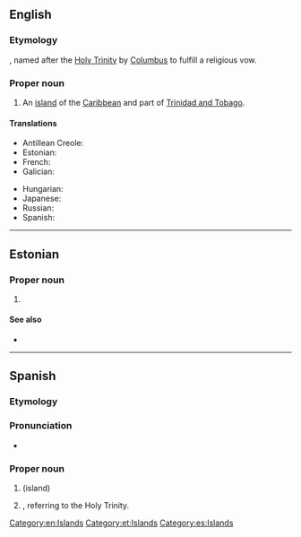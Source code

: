 {{also|trinidad}}
==English==
{{wikipedia}}

===Etymology===
{{etyl|es|en}} {{m|es|trinidad||trinity}}, named after the [[Holy Trinity]] by [[Columbus]] to fulfill a religious vow.

===Proper noun===
{{en-proper noun}}

# An [[island]] of the [[Caribbean]] and part of [[Trinidad and Tobago]].

====Translations====
{{trans-top|an island of the Caribbean}}
* Antillean Creole: {{t|gcf|Trinidad}}
* Estonian: {{t|et|Trinidad}}
* French: {{t+|fr|Trinité|f}}
* Galician: {{t|gl|Trinidade|f}}
{{trans-mid}}
* Hungarian: {{t+|hu|Trinidad}}
* Japanese: {{t|ja|トリニダード島|tr=torinidādotō}}
* Russian: {{t+|ru|Тринида́д|m}}
* Spanish: {{t+|es|Trinidad|f}}
{{trans-bottom}}

[[Category:en:Islands]]

----

==Estonian==
{{wikipedia|lang=et}}

===Proper noun===
{{head|et|proper noun}}

# {{l|en|Trinidad}}

====See also====
* {{l|et|Trinidad ja Tobago}}

[[Category:et:Islands]]

----

==Spanish==

===Etymology===
{{m|es|trinidad||trinity}}

===Pronunciation===
* {{rhymes|að|lang=es}}

===Proper noun===
{{head|es|proper noun|f}}

# {{l|en|Trinidad}} (island)
# {{given name|female|lang=es}}, referring to the Holy Trinity.

[[Category:es:Islands]]